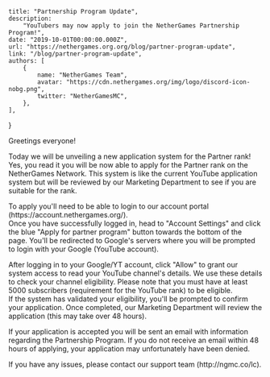 
	title: "Partnership Program Update",
	description:
		"YouTubers may now apply to join the NetherGames Partnership Program!",
	date: "2019-10-01T00:00:00.000Z",
	url: "https://nethergames.org.org/blog/partner-program-update",
	link: "/blog/partner-program-update",
	authors: [
		{
			name: "NetherGames Team",
			avatar: "https://cdn.nethergames.org/img/logo/discord-icon-nobg.png",
			twitter: "NetherGamesMC",
		},
	],
}


<p>Greetings everyone!</p>
<p>
	Today we will be unveiling a new application system for the Partner rank!
	<br />
	Yes, you read it you will be now able to apply for the Partner rank on the
	NetherGames Network. This system is like the current YouTube application
	system but will be reviewed by our Marketing Department to see if you are
	suitable for the rank.
</p>
<p>
	To apply you'll need to be able to login to our account portal
	(https://account.nethergames.org/).
	<br />
	Once you have successfully logged in, head to "Account Settings" and click the
	blue "Apply for partner program" button towards the bottom of the page. You'll
	be redirected to Google's servers where you will be prompted to login with
	your Google (YouTube account).
</p>
<p>
	After logging in to your Google/YT account, click "Allow" to grant our system
	access to read your YouTube channel's details. We use these details to check
	your channel eligibility. Please note that you must have at least 5000
	subscribers (requirement for the YouTube rank) to be eligible.
	<br />
	If the system has validated your eligibility, you'll be prompted to confirm
	your application. Once completed, our Marketing Department will review the
	application (this may take over 48 hours).
</p>
<p>
	If your application is accepted you will be sent an email with information
	regarding the Partnership Program. If you do not receive an email within 48
	hours of applying, your application may unfortunately have been denied.
</p>
<p>
	If you have any issues, please contact our support team (http://ngmc.co/lc).
</p>
<style jsx>{`
	table {
		margin: 0 auto 30px;
	}
	table td,
	table th {
		padding: 10px 20px;
	}
	table th {
		font-weight: normal;
		font-size: 12px;
		color: #9b9b9b;
		padding-bottom: 0px;
	}
	table td:first-child {
		width: 55%;
	}
	table td {
		font-size: 14px;
		vertical-align: middle;
	}
	table td:last-child {
		color: #067df7;
	}
	table td:not(:first-child) {
		text-align: center;
	}
	table td em {
		font-weight: normal;
		font-size: 10px;
		text-transform: uppercase;
		font-style: normal;
		display: block;
	}
	// CSS only media query for mobile
	@media screen and (max-width: 640px) {
		table td,
		table th {
			padding: 10px 10px;
		}
	}
`}</style>
